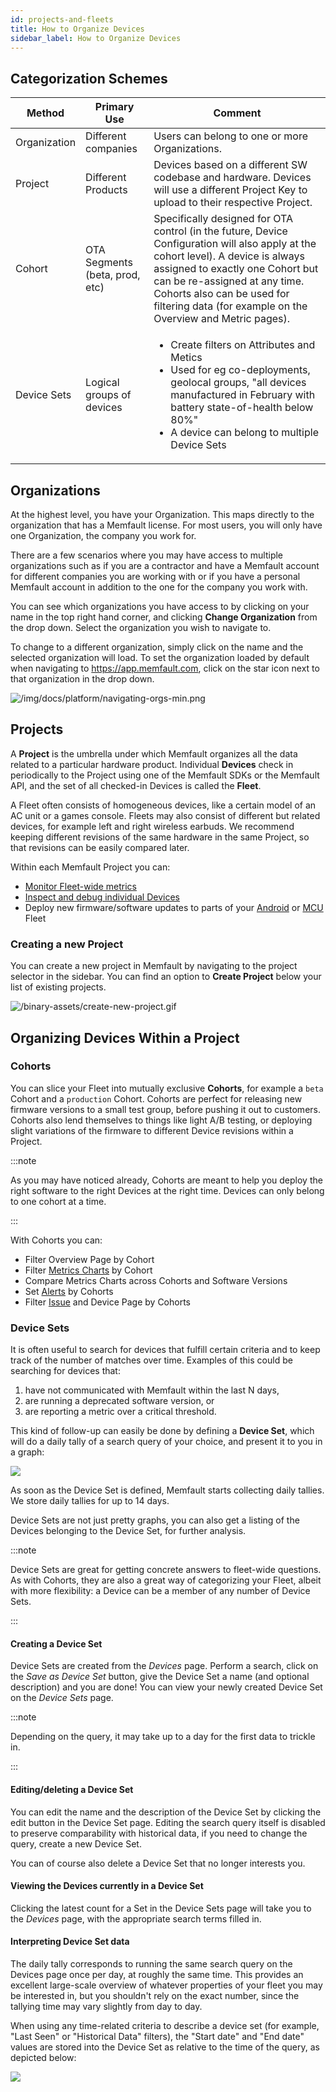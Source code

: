 ```yaml
---
id: projects-and-fleets
title: How to Organize Devices
sidebar_label: How to Organize Devices
---
```


## Categorization Schemes

<!-- Ugly inline HTML below to put a list inside a table cell in Markdown 😕 -->

| Method       | Primary Use                    | Comment                                                                                                                                                                                                                                                                                            |
| ------------ | ------------------------------ | -------------------------------------------------------------------------------------------------------------------------------------------------------------------------------------------------------------------------------------------------------------------------------------------------- |
| Organization | Different companies            | Users can belong to one or more Organizations.                                                                                                                                                                                                                                                     |
| Project      | Different Products             | Devices based on a different SW codebase and hardware. Devices will use a different Project Key to upload to their respective Project.                                                                                                                                                             |
| Cohort       | OTA Segments (beta, prod, etc) | Specifically designed for OTA control (in the future, Device Configuration will also apply at the cohort level). A device is always assigned to exactly one Cohort but can be re-assigned at any time. Cohorts also can be used for filtering data (for example on the Overview and Metric pages). |
| Device Sets  | Logical groups of devices      | <ul><li>Create filters on Attributes and Metics</li><li>Used for eg co-deployments, geolocal groups, "all devices manufactured in February with battery state-of-health below 80%"</li><li>A device can belong to multiple Device Sets</li></ul>                                                   |

## Organizations

At the highest level, you have your Organization. This maps directly to the
organization that has a Memfault license. For most users, you will only have one
Organization, the company you work for.

There are a few scenarios where you may have access to multiple organizations
such as if you are a contractor and have a Memfault account for different
companies you are working with or if you have a personal Memfault account in
addition to the one for the company you work with.

You can see which organizations you have access to by clicking on your name in
the top right hand corner, and clicking **Change Organization** from the drop
down. Select the organization you wish to navigate to.

To change to a different organization, simply click on the name and the selected
organization will load. To set the organization loaded by default when
navigating to https://app.memfault.com, click on the star icon next to that
organization in the drop down.

![/img/docs/platform/navigating-orgs-min.png](/img/docs/platform/navigating-orgs-min.png)

## Projects

A **Project** is the umbrella under which Memfault organizes all the data
related to a particular hardware product. Individual **Devices** check in
periodically to the Project using one of the Memfault SDKs or the Memfault API,
and the set of all checked-in Devices is called the **Fleet**.

A Fleet often consists of homogeneous devices, like a certain model of an AC
unit or a games console. Fleets may also consist of different but related
devices, for example left and right wireless earbuds. We recommend keeping
different revisions of the same hardware in the same Project, so that revisions
can be easily compared later.

Within each Memfault Project you can:

- [Monitor Fleet-wide metrics](./charts.mdx)
- [Inspect and debug individual Devices](./inspecting-a-device.mdx)
- Deploy new firmware/software updates to parts of your
  [Android](../android/android-releases-integration-guide.mdx) or
  [MCU](../mcu/releases-integration-guide.mdx) Fleet

### Creating a new Project

You can create a new project in Memfault by navigating to the project selector
in the sidebar. You can find an option to **Create Project** below your list of
existing projects.

![/binary-assets/create-new-project.gif](/binary-assets/create-new-project.gif)

<!--
TODO: more handholding on the project creation flow, maybe with MCU/Android/Linux tabs.
Probably best to document the "Settings" page (which is basically Project Settings) and
refer to that in the project creation docs, instead of duplicating it.
-->

## Organizing Devices Within a Project

### Cohorts

You can slice your Fleet into mutually exclusive **Cohorts**, for example a
`beta` Cohort and a `production` Cohort. Cohorts are perfect for releasing new
firmware versions to a small test group, before pushing it out to customers.
Cohorts also lend themselves to things like light A/B testing, or deploying
slight variations of the firmware to different Device revisions within a
Project.

:::note

As you may have noticed already, Cohorts are meant to help you deploy the right
software to the right Devices at the right time. Devices can only belong to one
cohort at a time.

:::

With Cohorts you can:

- Filter Overview Page by Cohort
- Filter [Metrics Charts](docs/platform/charts) by Cohort
- Compare Metrics Charts across Cohorts and Software Versions
- Set [Alerts](/docs/platform/alerts) by Cohorts
- Filter [Issue](docs/platform/issue-management) and Device Page by Cohorts

<!-- TODO: how does one create cohorts, how do devices end up in them? -->

### Device Sets

It is often useful to search for devices that fulfill certain criteria and to
keep track of the number of matches over time. Examples of this could be
searching for devices that:

1. have not communicated with Memfault within the last N days,
2. are running a deprecated software version, or
3. are reporting a metric over a critical threshold.

This kind of follow-up can easily be done by defining a **Device Set**, which
will do a daily tally of a search query of your choice, and present it to you in
a graph:

![](/img/docs/platform/device-set-page-min.png)

As soon as the Device Set is defined, Memfault starts collecting daily tallies.
We store daily tallies for up to 14 days.

Device Sets are not just pretty graphs, you can also get a listing of the
Devices belonging to the Device Set, for further analysis.

:::note

Device Sets are great for getting concrete answers to fleet-wide questions. As
with Cohorts, they are also a great way of categorizing your Fleet, albeit with
more flexibility: a Device can be a member of any number of Device Sets.

:::

#### Creating a Device Set

Device Sets are created from the _Devices_ page. Perform a search, click on the
_Save as Device Set_ button, give the Device Set a name (and optional
description) and you are done! You can view your newly created Device Set on the
_Device Sets_ page.

:::note

Depending on the query, it may take up to a day for the first data to trickle
in.

:::

#### Editing/deleting a Device Set

You can edit the name and the description of the Device Set by clicking the edit
button in the Device Set page. Editing the search query itself is disabled to
preserve comparability with historical data, if you need to change the query,
create a new Device Set.

You can of course also delete a Device Set that no longer interests you.

#### Viewing the Devices currently in a Device Set

Clicking the latest count for a Set in the Device Sets page will take you to the
_Devices_ page, with the appropriate search terms filled in.

#### Interpreting Device Set data

The daily tally corresponds to running the same search query on the Devices page
once per day, at roughly the same time. This provides an excellent large-scale
overview of whatever properties of your fleet you may be interested in, but you
shouldn't rely on the exact number, since the tallying time may vary slightly
from day to day.

When using any time-related criteria to describe a device set (for example, "Last
Seen" or "Historical Data" filters), the "Start date" and "End date" values are
stored into the Device Set as relative to the time of the query, as depicted
below:

![](/img/docs/platform/device-set-criteria-relative-time.svg)

<!--
TODO: Hardware Versions, Software Versions etc are also "organizational units", just in another dimension.
-->
